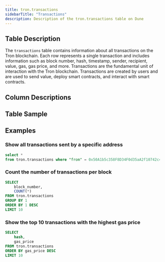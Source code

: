 ```yaml
---
title: tron.transactions
sidebarTitle: "Transactions"
description: Description of the tron.transactions table on Dune
---
```


## Table Description

The `transactions` table contains information about all transactions on the Tron blockchain. Each row represents a single transaction and includes information such as block number, hash, timestamp, sender, recipient, value, gas, gas price, and more. 
Transactions are the fundamental unit of interaction with the Tron blockchain. Transactions are created by users and are used to send value, deploy smart contracts, and interact with smart contracts.


## Column Descriptions


<ColumnDescriptions tableSchema="tron" tableName="transactions" />

## Table Sample


<TableSample tableSchema="tron" tableName="transactions" />

## Examples

### Show all transactions sent by a specific address

```sql
select * 
from tron.transactions where "from" = 0x50A1b5c358F8D34F0d35aA2f10742c46054E247e
```

### Count the number of transactions per block

```sql
SELECT 
    block_number, 
    COUNT(*)
FROM tron.transactions
GROUP BY 1
ORDER BY 1 DESC
LIMIT 10
```

### Show the top 10 transactions with the highest gas price

```sql
SELECT 
    hash, 
    gas_price
FROM tron.transactions
ORDER BY gas_price DESC
LIMIT 10
```
